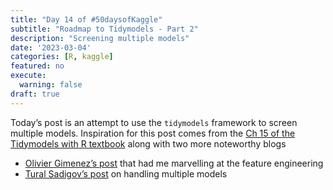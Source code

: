 ```yaml
---
title: "Day 14 of #50daysofKaggle"
subtitle: "Roadmap to Tidymodels - Part 2"
description: "Screening multiple models"
date: '2023-03-04'
categories: [R, kaggle]
featured: no
execute:
  warning: false
draft: true
---
```


Today's post is an attempt to use the `tidymodels` framework to screen multiple models. Inspiration for this post comes from the [Ch 15 of the Tidymodels with R textbook](https://www.tmwr.org/workflow-sets.html) along with two more noteworthy blogs

-   [Olivier Gimenez's post](https://oliviergimenez.github.io/blog/learning-machine-learning/) that had me marvelling at the feature engineering
-   [Tural Sadigov's post](https://rpubs.com/tsadigov/titanic_tidymodels) on handling multiple models
